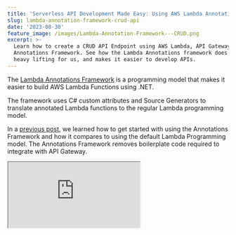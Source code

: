 ```yaml
---
title: 'Serverless API Development Made Easy: Using AWS Lambda Annotations for CRUD'
slug: lambda-annotation-framework-crud-api
date: '2023-08-30'
feature_image: /images/Lambda-Annotation-Framework---CRUD.png
excerpt: >-
  Learn how to create a CRUD API Endpoint using AWS Lambda, API Gateway and the
  Annotations Framework. See how the Lambda Annotations framework does all the
  heavy lifting for us, and makes it easier to develop APIs.
---
```

The [Lambda Annotations Framework](/blog/aws-lambda-annotation-framework/) is a programming model that makes it easier to build AWS Lambda Functions using .NET.

The framework uses C# custom attributes and Source Generators to translate annotated Lambda functions to the regular Lambda programming model.

In a [previous post](/blog/aws-lambda-annotation-framework/), we learned how to get started with using the Annotations Framework and how it compares to using the default Lambda Programming model. The Annotations Framework removes boilerplate code required to integrate with API Gateway.

<iframe src="https://www.youtube.com/embed/Zx6JpVKUoLQ?feature=oembed" />

In this post, let’s learn how to set up a basic CRUD (Create, Read, Update, and Delete) Order API Endpoint using the Lambda Annotation Framework.

We will use DynamoDB as our data store for this example and we will also learn how to set up the DynamoDB Table and Role Permissions via the same CloudFormation template that the Annotations framework generates.

_This article is sponsored by AWS and is part of my [AWS Series](/tag/aws/)._

## Create and Update API Endpoint

Let's first create the Create Endpoint for our API.

Using the Annotations Framework, we can use the `LambdaFunction` and `HttpApi` attribute to decorate a .NET function to be a Lambda Entry point.

The endpoints accept an object of type `Order` which represents an Order in our domain.

We have a simple `Order` class with the `OrderId` as it's primary key.

To bind the `Order` item from the requests body, we can use the `FromBody` attribute on the function parameter. This is very similar to how we do when building ASP.NET Core APIs.

⚠️

Make sure the template path does not have a leading slash on it.

We also have specified a custom IAM Role Name as part of the `Role` parameter in the `LambdaFunction` attribute. More on this later.

```csharp
[LambdaFunction(Role = "@OrdersApiLambdaExecutionRole")]
[HttpApi(LambdaHttpMethod.Post, template: "/orders")]
public async Task PostOrder([FromBody] Order order, ILambdaContext context)
{
    await _dynamodbContext.SaveAsync(order);
}

public class Order
{
    public string OrderId { get; set; }
    public decimal Total { get; set; }
    public DateTime CreatedDate { get; set; }
}

```

Using the `DynamoDBContext` we can save the `Order` into the table. If you are new to DynamoDB I highly recommend checking the below blog post to get started.

<PostCard 
  title="Amazon DynamoDB For The .NET Developer"
  description="This blog post is a collection of other posts that covers various aspects of Amazon DynamoDB and other services you can integrate with when building serverless applications."
  slug="amazon-dynamodb-dotnet-developer"
  image="/images/Amazon-DynamoDB.png"
/>

For the DynamoDBContext save to work, we need to make sure the Table is set up and the Lambda Function has appropriate access to the table.

## Setting up DynamoDB Table and IAM Roles via CloudFormation

As part of the Lambda Annotations Framework, it auto-generates a `serverless.template` CloudFormation template file.

However, you can manually add Resources to the template file.

In our case, we need to set up the DynamoDB Table and the Lambda Access Roles with the appropriate permission to talk to DynamoDB Table.

To set up the Order DynamoDB table, let's add the below to the Resources section of the template.

```json
"OrderTable": {
  "Type": "AWS::DynamoDB::Table",
  "Properties": {
    "AttributeDefinitions": [
      {
        "AttributeName": "OrderId",
        "AttributeType": "S"
      }
    ],
    "KeySchema": [
      {
        "AttributeName": "OrderId",
        "KeyType": "HASH"
      }
    ],
    "TableName": "Order",
    "BillingMode": "PAY_PER_REQUEST"
  }
}
```

It sets up the DynamoDB table with a specific name and also the Keys for the table.

For setting up the Lambda IAM Role, let's use the below template in the Resources section.

It sets up full access to DynamoDB Order Table. Note I am using the CloudFormation function `Fn::GetAtt` to get the ARN of the DynamoDB Table created in the same template file.

```json
"OrdersApiLambdaExecutionRole": {
  "Type": "AWS::IAM::Role",
  "Properties": {
    "AssumeRolePolicyDocument": {
      "Version": "2012-10-17",
      "Statement": [
        {
          "Effect": "Allow",
          "Principal": {
            "Service": "lambda.amazonaws.com"
          },
          "Action": "sts:AssumeRole"
        }
      ]
    },
    "ManagedPolicyArns": [
      "arn:aws:iam::aws:policy/service-role/AWSLambdaBasicExecutionRole"
    ],
    "Policies": [
      {
        "PolicyName": "OrderApiDynamoDBAccessPolicy",
        "PolicyDocument": {
          "Version": "2012-10-17",
          "Statement": [
            {
              "Effect": "Allow",
              "Action": "dynamodb:*",
              "Resource": {
                "Fn::GetAtt": ["OrderTable", "Arn"]
              }
            }
          ]
        }
      }
    ]
  }
}
```

The `LambdaFunction` attribute specifies the `Role` property to use the new IAM role that we just created above.

We use the name `Role = "@OrdersApiLambdaExecutionRole"` to refer to the IAM role created in the template file. The `@` prefix refers to look up for the name from the CloudFormation template.

This generates the below section to the CloudFormation template for the Lambda Function

```json
"LambdaAnnotationSampleOrderApiFunctionPostOrderGenerated": {
  "Type": "AWS::Serverless::Function",
  "Metadata": {
    "Tool": "Amazon.Lambda.Annotations",
    "SyncedEvents": [
      "RootPost"
    ]
  },
  "Properties": {
    "Runtime": "dotnet6",
    "CodeUri": ".",
    "MemorySize": 256,
    "Timeout": 30,
    "Role": {
      "Fn::GetAtt": [
        "OrdersApiLambdaExecutionRole",
        "Arn"
      ]
    },
    "PackageType": "Zip",
    "Handler": "LambdaAnnotationSample.OrderApi::LambdaAnnotationSample.OrderApi.Function_PostOrder_Generated::PostOrder",
    "Events": {
      "RootPost": {
        "Type": "HttpApi",
        "Properties": {
          "Path": "/order",
          "Method": "POST"
        }
      }
    }
  }
}
```

You can deploy the template from the IDE or using the AWS CLI, which will create the Lambda Function, the IAM Role, the API Endpoint and wire up the integration for the route to the Lambda Function on the API Gateway.

## Read API Endpoint

To set up the Read API Endpoint, all we need to do is create another Function in the same class and add the `LambdaFunction` and `HttpApi` attribute. Since this is a GET, it specifies the appropriate `LambdaHttpMethod` on it.

```csharp
[LambdaFunction(Role = "@OrdersApiLambdaExecutionRole")]
[HttpApi(LambdaHttpMethod.Get, "/orders/{orderId}")]
public async Task<Order> GetOrder(string orderId, ILambdaContext context)
{
    return await _dynamodbContext.LoadAsync<Order>(orderId);
}
```

The function takes in the `orderId` as the parameter, which is bound from the path parameter in the request URL.

You can use the `DynamoDBContext` to retrieve the item from the Table and return the Order item.

Lambda Annotations will automatically convert this into JSON representation and send it as part of the HTTP response body.

## Delete API Endpoint

Very similar to the Get API Endpoint, we can add a new Function for the Delete endpoint.

```csharp
[LambdaFunction(Role = "@OrdersApiLambdaExecutionRole")]
[HttpApi(LambdaHttpMethod.Delete, "/orders/{orderId}")]
public async Task DeleteOrder(string orderId, ILambdaContext context)
{
    await _dynamodbContext.DeleteAsync<Order>(orderId);
}
```

It takes the `orderId` from the Path parameter and uses that to delete the item from the DynamoDB table.

## Annotations Framework Generated Code

The Lambda Annotations Framework uses .NET Source Generators to generate the boilerplate code to interact with the API Gateway.

Below is a screenshot of the DLL from [JetBrains dotPeek application](https://www.jetbrains.com/decompiler/whatsnew/?ref=rahulpnath.com), showing the generated code.

![](/images/image-1.png)

Lambda Annotations Framework generated code using Source Generator.

As you can see, for each of the functions attributed with `LambdaFunction` it creates a new class, that wraps around the original function and adds the boilerplate code to talk with API Gateway.

This makes it easier for us developers to focus just on the business logic and not worry about how to integrate with the API Gateway.

You can find the full code sample [here](https://github.com/rahulpnath/youtube-samples/tree/main/LambdaAnnotationSample/LambdaAnnotationSample.OrderApi).
